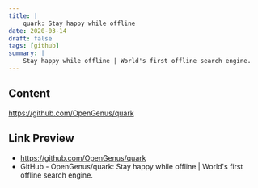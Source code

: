 ```yaml
---
title: |
    quark: Stay happy while offline
date: 2020-03-14
draft: false
tags: [github]
summary: |
    Stay happy while offline | World's first offline search engine.
---
```


## Content

https://github.com/OpenGenus/quark

## Link Preview

- https://github.com/OpenGenus/quark
- GitHub - OpenGenus/quark: Stay happy while offline | World's first offline search engine.
